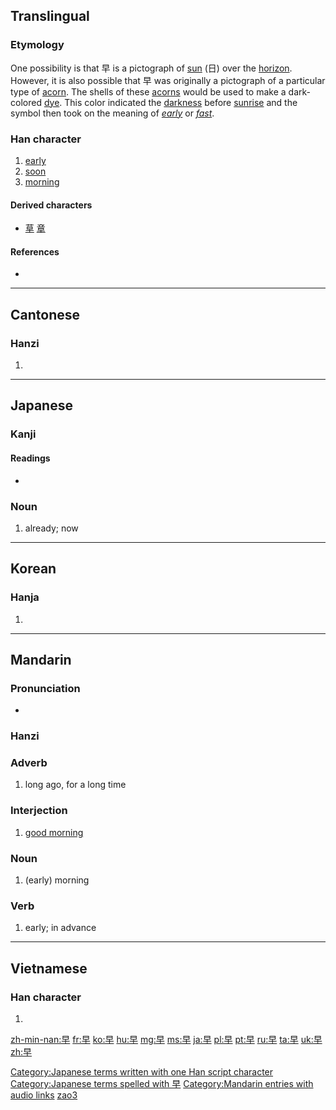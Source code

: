==Translingual==
{{stroke order|strokes=6}}
{{stroke order|type=animate}}

===Etymology===
One possibility is that 早 is a pictograph of [[sun]] (日) over the [[horizon]]. However, it is also possible that 早 was originally a pictograph of a particular type of [[acorn]]. The shells of these [[acorns]] would be used to make a dark-colored [[dye]]. This color indicated the [[darkness]] before [[sunrise]] and the symbol then took on the meaning of ''[[early]]'' or ''[[fast]]''.

===Han character===
{{Han char|rn=72|rad=日|as=02|sn=6|four=6040<sub>0</sub>|canj=日十 (AJ)|ids=⿱[[日]][[十]]}}

# [[early]]
# [[soon]]
# [[morning]]

====Derived characters====
* [[草]] [[章]]

====References====
* {{Han ref|kx=0489.120|dkj=13742|dj=0850.090|hdz=21483.060|uh=65E9|ud=26089|bh=A6AD|bd=42669}}

----

==Cantonese==

===Hanzi===
{{yue-hanzi|jyut=[[zou2]]|y=jou2}}

# {{defn|lang=yue|sort=日02}}

----

==Japanese==

===Kanji===
{{ja-kanji|grade=1|rs=日02}}

====Readings====
* {{ja-readings|on=[[そう]] (sō), [[さつ]] (satsu)|kun=[[はやい]] (hayai), [[はや]] (haya), [[さ]] (sa)}}

===Noun===
{{ja-noun|k|hira=はや|rom=haya}}
# already; now

[[Category:Japanese terms written with one Han script character]]
[[Category:Japanese terms spelled with 早]]
----

==Korean==

===Hanja===
{{ko-hanja|hangeul=조|eumhun=일찍|rv=jo|mr=cho|y=co}}

# {{defn|lang=ko|sort=日02}}

----

==Mandarin==

===Pronunciation===
* {{audio|zh-zǎo.ogg|audio}}

===Hanzi===
{{cmn-hanzi|pin=[[zǎo]] ([[zao3]])|wg=tsao<sup>3</sup>}}
{{zh-hanzi|[[早]]}}

===Adverb===
{{cmn-adv|ts|pin=zǎo|pint=zao3|rs=日02}}

# {{context|Beginning Mandarin|lang=cmn|sc=Hant|sort=日02}} long ago, for a long time

===Interjection===
{{cmn-interj|ts|pin=zǎo|pint=zao3|rs=日02}}

# [[good morning]]

===Noun===
{{cmn-noun|ts|pin=zǎo|pint=zao3|rs=日02}}

# {{context|Beginning Mandarin|lang=cmn|sc=Hant|sort=日02}} (early) morning

===Verb===
{{cmn-verb|ts|pin=zǎo|pint=zao3|rs=日02}}

# {{context|Beginning Mandarin|lang=cmn|sc=Hant|sort=日02}} early; in advance

[[Category:Mandarin entries with audio links]]
[[Category:cmn:Beginning Mandarin in simplified script|zao3]]

----

==Vietnamese==

===Han character===
{{vi-hantu|[[tảo]]|rs=日02}}

# {{defn|lang=vi|sort=日02}}

[[zh-min-nan:早]]
[[fr:早]]
[[ko:早]]
[[hu:早]]
[[mg:早]]
[[ms:早]]
[[ja:早]]
[[pl:早]]
[[pt:早]]
[[ru:早]]
[[ta:早]]
[[uk:早]]
[[zh:早]]